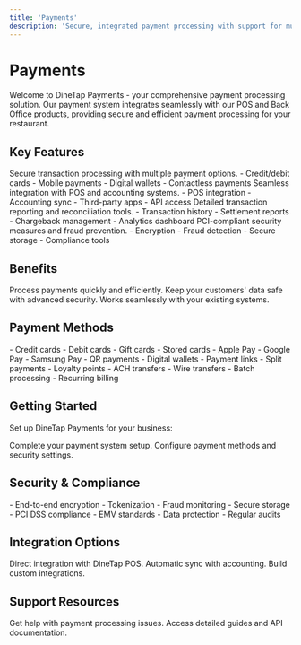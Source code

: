 ```yaml
---
title: 'Payments'
description: 'Secure, integrated payment processing with support for multiple payment methods'
---
```


# Payments

Welcome to DineTap Payments - your comprehensive payment processing solution. Our payment system integrates seamlessly with our POS and Back Office products, providing secure and efficient payment processing for your restaurant.

## Key Features

<CardGroup cols={2}>
  <Card title="Payment Processing" icon="money-bill-transfer">
    Secure transaction processing with multiple payment options.
    - Credit/debit cards
    - Mobile payments
    - Digital wallets
    - Contactless payments
  </Card>
  <Card title="Integration Hub" icon="plug">
    Seamless integration with POS and accounting systems.
    - POS integration
    - Accounting sync
    - Third-party apps
    - API access
  </Card>
  <Card title="Reporting" icon="file-invoice-dollar">
    Detailed transaction reporting and reconciliation tools.
    - Transaction history
    - Settlement reports
    - Chargeback management
    - Analytics dashboard
  </Card>
  <Card title="Security" icon="shield-check">
    PCI-compliant security measures and fraud prevention.
    - Encryption
    - Fraud detection
    - Secure storage
    - Compliance tools
  </Card>
</CardGroup>

## Benefits

<CardGroup cols={3}>
  <Card title="Faster Transactions" icon="bolt">
    Process payments quickly and efficiently.
  </Card>
  <Card title="Enhanced Security" icon="lock">
    Keep your customers' data safe with advanced security.
  </Card>
  <Card title="Simple Integration" icon="puzzle-piece">
    Works seamlessly with your existing systems.
  </Card>
</CardGroup>

## Payment Methods

<CardGroup cols={2}>
  <Card title="Card Payments" icon="credit-card">
    - Credit cards
    - Debit cards
    - Gift cards
    - Stored cards
  </Card>
  <Card title="Digital Payments" icon="mobile">
    - Apple Pay
    - Google Pay
    - Samsung Pay
    - QR payments
  </Card>
  <Card title="Alternative Methods" icon="wallet">
    - Digital wallets
    - Payment links
    - Split payments
    - Loyalty points
  </Card>
  <Card title="Business Payments" icon="building-columns">
    - ACH transfers
    - Wire transfers
    - Batch processing
    - Recurring billing
  </Card>
</CardGroup>

## Getting Started

Set up DineTap Payments for your business:

<CardGroup cols={2}>
  <Card title="Setup Guide" icon="gear" href="/payments/getting-started/setup">
    Complete your payment system setup.
  </Card>
  <Card title="Configuration" icon="sliders" href="/payments/getting-started/configuration">
    Configure payment methods and security settings.
  </Card>
</CardGroup>

## Security & Compliance

<CardGroup cols={2}>
  <Card title="Security Features" icon="shield">
    - End-to-end encryption
    - Tokenization
    - Fraud monitoring
    - Secure storage
  </Card>
  <Card title="Compliance" icon="check-square">
    - PCI DSS compliance
    - EMV standards
    - Data protection
    - Regular audits
  </Card>
</CardGroup>

## Integration Options

<CardGroup cols={3}>
  <Card title="POS Systems" icon="cash-register">
    Direct integration with DineTap POS.
  </Card>
  <Card title="Back Office" icon="building">
    Automatic sync with accounting.
  </Card>
  <Card title="Custom API" icon="code">
    Build custom integrations.
  </Card>
</CardGroup>

## Support Resources

<CardGroup cols={2}>
  <Card title="Payment Support" icon="headset" href="mailto:payments@dinetap.com">
    Get help with payment processing issues.
  </Card>
  <Card title="Documentation" icon="book" href="/payments/resources">
    Access detailed guides and API documentation.
  </Card>
</CardGroup> 